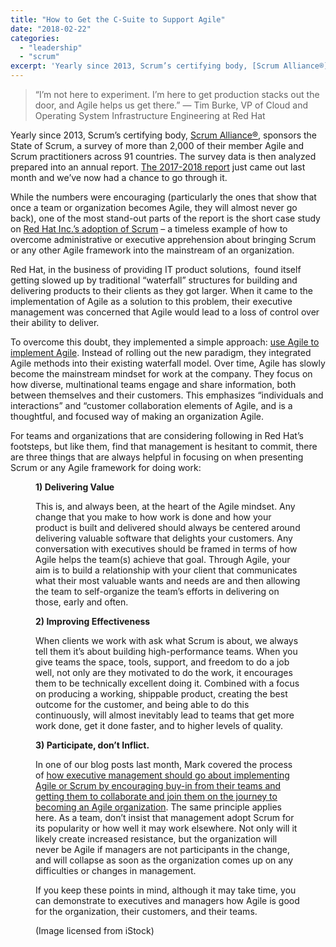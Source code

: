 ```yaml
---
title: "How to Get the C-Suite to Support Agile"
date: "2018-02-22"
categories: 
  - "leadership"
  - "scrum"
excerpt: 'Yearly since 2013, Scrum’s certifying body, [Scrum Alliance®](external:https://scrumalliance.org/),'
---
```




> “I’m not here to experiment. I’m here to get production stacks out the door, and Agile helps us get there.” — Tim Burke, VP of Cloud and Operating System Infrastructure Engineering at Red Hat

Yearly since 2013, Scrum’s certifying body, [Scrum Alliance®](external:https://scrumalliance.org/), sponsors the State of Scrum, a survey of more than 2,000 of their member Agile and Scrum practitioners across 91 countries. The survey data is then analyzed prepared into an annual report. [The 2017-2018 report](external:https://www.scrumalliance.org/why-scrum/state-of-scrum-report/2018-state-of-scrum) just came out last month and we’ve now had a chance to go through it.

While the numbers were encouraging (particularly the ones that show that once a team or organization becomes Agile, they will almost never go back), one of the most stand-out parts of the report is the short case study on [Red Hat Inc.’s adoption of Scrum](external:https://www.scrumalliance.org/why-scrum/state-of-scrum-report/2018-state-of-scrum) – a timeless example of how to overcome administrative or executive apprehension about bringing Scrum or any other Agile framework into the mainstream of an organization.

Red Hat, in the business of providing IT product solutions,  found itself getting slowed up by traditional “waterfall” structures for building and delivering products to their clients as they got larger. When it came to the implementation of Agile as a solution to this problem, their executive management was concerned that Agile would lead to a loss of control over their ability to deliver.

To overcome this doubt, they implemented a simple approach: [use Agile to implement Agile](/blog/taking-organizational-improvement-with-scrum-seriously). Instead of rolling out the new paradigm, they integrated Agile methods into their existing waterfall model. Over time, Agile has slowly become the mainstream mindset for work at the company. They focus on how diverse, multinational teams engage and share information, both between themselves and their customers. This emphasizes “individuals and interactions” and “customer collaboration elements of Agile, and is a thoughtful, and focused way of making an organization Agile.

For teams and organizations that are considering following in Red Hat’s footsteps, but like them, find that management is hesitant to commit, there are three things that are always helpful in focusing on when presenting Scrum or any Agile framework for doing work:

<Figure
  src={IStock000002232087Large682x1024}
  alt="Image licensed from iStock"
  caption="Image licensed from iStock"
/>


**1) Delivering Value**

This is, and always been, at the heart of the Agile mindset. Any change that you make to how work is done and how your product is built and delivered should always be centered around delivering valuable software that delights your customers. Any conversation with executives should be framed in terms of how Agile helps the team(s) achieve that goal. Through Agile, your aim is to build a relationship with your client that communicates what their most valuable wants and needs are and then allowing the team to self-organize the team’s efforts in delivering on those, early and often.

**2) Improving Effectiveness**

When clients we work with ask what Scrum is about, we always tell them it’s about building high-performance teams. When you give teams the space, tools, support, and freedom to do a job well, not only are they motivated to do the work, it encourages them to be technically excellent doing it. Combined with a focus on producing a working, shippable product, creating the best outcome for the customer, and being able to do this continuously, will almost inevitably lead to teams that get more work done, get it done faster, and to higher levels of quality.

**3) Participate, don’t Inflict.**

In one of our blog posts last month, Mark covered the process of [how executive management should go about implementing Agile or Scrum by encouraging buy-in from their teams and getting them to collaborate and join them on the journey to becoming an Agile organization](/blog/dont-inflict-scrum-or-kanban-on-teams). The same principle applies here. As a team, don’t insist that management adopt Scrum for its popularity or how well it may work elsewhere. Not only will it likely create increased resistance, but the organization will never be Agile if managers are not participants in the change, and will collapse as soon as the organization comes up on any difficulties or changes in management.

If you keep these points in mind, although it may take time, you can demonstrate to executives and managers how Agile is good for the organization, their customers, and their teams.

(Image licensed from iStock)
